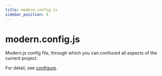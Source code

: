 ```yaml
---
title: modern.config.js
sidebar_position: 8
---
```

# modern.config.js

Modern.js config file, through which you can confiured all aspects of the current project.

For detail, see [configure](/configure/app/usage).
